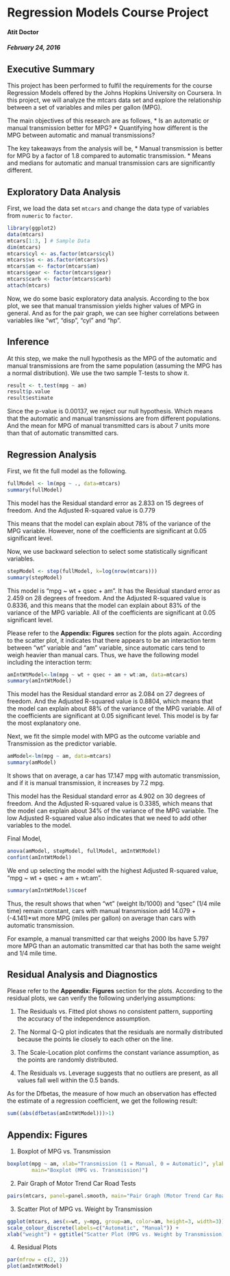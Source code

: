 Regression Models Course Project
==========================================
#### Atit Doctor
##### February 24, 2016



## Executive Summary  
This project has been performed to fulfil the requirements for the course Regression Models offered by the Johns Hopkins University on Coursera. In this project, we will analyze the mtcars data set and explore the relationship between a set of variables and miles per gallon (MPG).

The main objectives of this research are as follows,
* Is an automatic or manual transmission better for MPG?
* Quantifying how different is the MPG between automatic and manual transmissions?


The key takeaways from the analysis will be,
* Manual transmission is better for MPG by a factor of 1.8 compared to automatic transmission.
* Means and medians for automatic and manual transmission cars are significantly different.



## Exploratory Data Analysis  
First, we load the data set `mtcars` and change the data type of variables from `numeric` to `factor`.

```r
library(ggplot2)
data(mtcars)
mtcars[1:3, ] # Sample Data
dim(mtcars)
mtcars$cyl <- as.factor(mtcars$cyl)
mtcars$vs <- as.factor(mtcars$vs)
mtcars$am <- factor(mtcars$am)
mtcars$gear <- factor(mtcars$gear)
mtcars$carb <- factor(mtcars$carb)
attach(mtcars)
```  

Now, we do some basic exploratory data analysis. According to the box plot, we see that manual transmission yields higher values of MPG in general. And as for the pair graph, we can see higher correlations between variables like "wt", "disp", "cyl" and "hp".



## Inference  
At this step, we make the null hypothesis as the MPG of the automatic and manual transmissions are from the same population (assuming the MPG has a normal distribution). We use the two sample T-tests to show it.  

```r
result <- t.test(mpg ~ am)
result$p.value
result$estimate
```  

Since the p-value is 0.00137, we reject our null hypothesis. Which means that the automatic and manual transmissions are from different populations. And the mean for MPG of manual transmitted cars is about 7 units more than that of automatic transmitted cars.  



## Regression Analysis  

First, we fit the full model as the following. 

```r
fullModel <- lm(mpg ~ ., data=mtcars)
summary(fullModel) 
```  

This model has the Residual standard error as 2.833 on 15 degrees of freedom. And the Adjusted R-squared value is 0.779

This means that the model can explain about 78% of the variance of the MPG variable. However, none of the coefficients are significant at 0.05 significant level.  

Now, we use backward selection to select some statistically significant variables.

```r
stepModel <- step(fullModel, k=log(nrow(mtcars)))
summary(stepModel)
```  

This model is "mpg ~ wt + qsec + am". It has the Residual standard error as 2.459 on 28 degrees of freedom. And the Adjusted R-squared value is 0.8336, and this means that the model can explain about 83% of the variance of the MPG variable. All of the coefficients are significant at 0.05 significant level.    

Please refer to the **Appendix: Figures** section for the plots again. According to the scatter plot, it indicates that there appears to be an interaction term between "wt" variable and "am" variable, since automatic cars tend to weigh heavier than manual cars. Thus, we have the following model including the interaction term:  

```r
amIntWtModel<-lm(mpg ~ wt + qsec + am + wt:am, data=mtcars)
summary(amIntWtModel) 
```  

This model has the Residual standard error as 2.084 on 27 degrees of freedom. And the Adjusted R-squared value is 0.8804, which means that the model can explain about 88% of the variance of the MPG variable. All of the coefficients are significant at 0.05 significant level. This model is by far the most explanatory one.  

Next, we fit the simple model with MPG as the outcome variable and Transmission as the predictor variable.  

```r
amModel<-lm(mpg ~ am, data=mtcars)
summary(amModel)
```  

It shows that on average, a car has 17.147 mpg with automatic transmission, and if it is manual transmission, it increases by 7.2 mpg. 

This model has the Residual standard error as 4.902 on 30 degrees of freedom. And the Adjusted R-squared value is 0.3385, which means that the model can explain about 34% of the variance of the MPG variable. The low Adjusted R-squared value also indicates that we need to add other variables to the model.  

Final Model,  

```r
anova(amModel, stepModel, fullModel, amIntWtModel) 
confint(amIntWtModel)
```  

We end up selecting the model with the highest Adjusted R-squared value, "mpg ~ wt + qsec + am + wt:am".  

```r
summary(amIntWtModel)$coef
```  

Thus, the result shows that when "wt" (weight lb/1000) and "qsec" (1/4 mile time) remain constant, cars with manual transmission add 14.079 + (-4.141)*wt more MPG (miles per gallon) on average than cars with automatic transmission. 

For example, a manual transmitted car that weighs 2000 lbs have 5.797 more MPG than an automatic transmitted car that has both the same weight and 1/4 mile time.  



## Residual Analysis and Diagnostics  
Please refer to the **Appendix: Figures** section for the plots. According to the residual plots, we can verify the following underlying assumptions:  

1. The Residuals vs. Fitted plot shows no consistent pattern, supporting the accuracy of the independence assumption.  

2. The Normal Q-Q plot indicates that the residuals are normally distributed because the points lie closely to each other on the line.  

3. The Scale-Location plot confirms the constant variance assumption, as the points are randomly distributed.  

4. The Residuals vs. Leverage suggests that no outliers are present, as all values fall well within the 0.5 bands.  

As for the Dfbetas, the measure of how much an observation has effected the estimate of a regression coefficient, we get the following result:  

```r
sum((abs(dfbetas(amIntWtModel)))>1)
```  



## Appendix: Figures  
1. Boxplot of MPG vs. Transmission  

```r
boxplot(mpg ~ am, xlab="Transmission (1 = Manual, 0 = Automatic)", ylab="MPG",
        main="Boxplot (MPG vs. Transmission)")
```  

2. Pair Graph of Motor Trend Car Road Tests  

```r
pairs(mtcars, panel=panel.smooth, main="Pair Graph (Motor Trend Car Road Tests)")
```  

3. Scatter Plot of MPG vs. Weight by Transmission  

```r
ggplot(mtcars, aes(x=wt, y=mpg, group=am, color=am, height=3, width=3)) + geom_point() +  
scale_colour_discrete(labels=c("Automatic", "Manual")) + 
xlab("weight") + ggtitle("Scatter Plot (MPG vs. Weight by Transmission)")
```  

4. Residual Plots

```r
par(mfrow = c(2, 2))
plot(amIntWtModel)
```  

